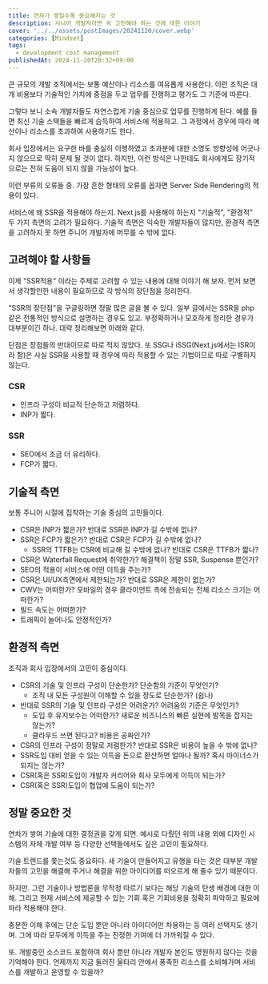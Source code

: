 ```yaml
---
title: 연차가 쌓일수록 중요해지는 것
description: 시니어 개발자라면 꼭 고민해야 하는 것에 대한 이야기
cover: '../../assets/postImages/20241120/cover.webp'
categories: [Mindset]
tags:
  - development cost management
publishedAt: 2024-11-20T20:32+09:00
---
```


큰 규모의 개발 조직에서는 보통 예산이나 리소스를 여유롭게 사용한다. 이런 조직은 대개 비용보다 기술적인 가치에 중점을 두고 업무를 진행하고 평가도 그 기준에 따른다.

그렇다 보니 소속 개발자들도 자연스럽게 기술 중심으로 업무를 진행하게 된다. 예를 들면 최신 기술 스택들을 빠르게 습득하여 서비스에 적용하고. 그 과정에서 경우에 따라 예산이나 리소스를 초과하여 사용하기도 한다.

회사 입장에서는 요구한 바를 충실히 이행하였고 초과분에 대한 소명도 방향성에 어긋나지 않으므로 딱히 문제 될 것이 없다. 하지만, 이런 방식은 나한테도 회사에게도 장기적으로는 전혀 도움이 되지 않을 가능성이 높다.

이런 부류의 오류들 중. 가장 흔한 형태의 오류를 꼽자면 Server Side Rendering의 적용이 있다.

서비스에 왜 SSR을 적용해야 하는지. Next.js를 사용해야 하는지 "기술적", "환경적" 두 가지 측면의 고려가 필요하다. 기술적 측면은 익숙한 개발자들이 많지만, 환경적 측면을 고려하지 못 하면 주니어 개발자에 머무를 수 밖에 없다.

## 고려해야 할 사항들

이제 "SSR적용" 이라는 주제로 고려할 수 있는 내용에 대해 이야기 해 보자. 먼저 보면서 생각할만한 내용이 필요하므로 각 방식의 장단점을 정리한다.

"SSR의 장단점"을 구글링하면 정말 많은 글을 볼 수 있다. 일부 글에서는 SSR을 php같은 전통적인 방식으로 설명하는 경우도 있고. 부정확하거나 모호하게 정리한 경우가 대부분이긴 하나. 대략 정리해보면 아래와 같다.

단점은 장점들의 반대이므로 따로 적지 않았다. 또 SSG나 iSSG(Next.js에서는 ISR이라 함)은 사실 SSR을 사용할 때 경우에 따라 적용할 수 있는 기법이므로 따로 구별하지 않는다.

### CSR

- 인프라 구성이 비교적 단순하고 저렴하다.
- INP가 짧다.

### SSR

- SEO에서 조금 더 유리하다.
- FCP가 짧다.

## 기술적 측면

보통 주니어 시절에 집착하는 기술 중심의 고민들이다.

- CSR은 INP가 짧은가? 반대로 SSR은 INP가 길 수밖에 없나?
- SSR은 FCP가 짧은가? 반대로 CSR은 FCP가 길 수밖에 없나?
  - SSR의 TTFB는 CSR에 비교해 길 수밖에 없나? 반대로 CSR은 TTFB가 짧나?
- CSR은 Waterfall Request에 취약한가? 해결책이 정말 SSR, Suspense 뿐인가?
- SEO의 적용이 서비스에 어떤 이득을 주는가?
- CSR은 UI/UX측면에서 제한되는가? 반대로 SSR은 제한이 없는가?
- CWV는 어떠한가? 모바일의 경우 클라이언트 측에 전송되는 전체 리소스 크기는 어떠한가?
- 빌드 속도는 어떠한가?
- 트래픽이 늘어나도 안정적인가?

## 환경적 측면

조직과 회사 입장에서의 고민이 중심이다.

- CSR의 기술 및 인프라 구성이 단순한가? 단순함의 기준이 무엇인가?
  - 조직 내 모든 구성원이 이해할 수 있을 정도로 단순한가? (쉽나)
- 반대로 SSR의 기술 및 인프라 구성은 어려운가? 어려움의 기준은 무엇인가?
  - 도입 후 유지보수는 어떠한가? 새로운 비즈니스의 빠른 실현에 발목을 잡지는 않는가?
  - 클라우드 쓰면 된다고? 비용은 공짜인가?
- CSR의 인프라 구성이 정말로 저렴한가? 반대로 SSR은 비용이 높을 수 밖에 없나?
- SSR도입 대비 얻을 수 있는 이득을 돈으로 환산하면 얼마나 될까? 혹시 마이너스가 되지는 않는가?
- CSR(혹은 SSR)도입이 개발자 커리어와 회사 모두에게 이득이 되는가?
- CSR(혹은 SSR)도입이 협업에 도움이 되는가?

## 정말 중요한 것

연차가 쌓여 기술에 대한 결정권을 갖게 되면. 예시로 다뤘던 위의 내용 외에 디자인 시스템의 자체 개발 여부 등 다양한 선택들에서도 깊은 고민이 필요하다.

기술 트렌드를 쫓는것도 중요하다. 새 기술이 만들어지고 유행을 타는 것은 대부분 개발자들의 고민을 해결해 주거나 해결을 위한 아이디어를 떠오르게 해 줄수 있기 때문이다.

하지만. 그런 기술이나 방법론을 무작정 따르기 보다는 해당 기술의 탄생 배경에 대한 이해. 그리고 현재 서비스에 제공할 수 있는 기회 혹은 기회비용을 정확히 파악하고 필요에 따라 적용해야 한다.

충분한 이해 후에는 단순 도입 뿐만 아니라 아이디어만 차용하는 등 여러 선택지도 생기며. 그에 따라 모두에게 이득을 주는 진정한 기여에 더 가까워질 수 있다.

또. 개발중인 소스코드 포함하여 회사 뿐만 아니라 개발자 본인도 영원하지 않다는 것을 기억해야 한다. 언제까지 지금 둘러진 울타리 안에서 풍족한 리소스를 소비해가며 서비스를 개발하고 운영할 수 있을까?
